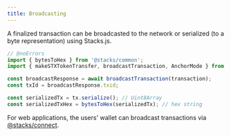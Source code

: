 ```yaml
---
title: Broadcasting
---
```


A finalized transaction can be broadcasted to the network or serialized (to a byte representation) using Stacks.js.

```ts twoslash
// @noErrors
import { bytesToHex } from '@stacks/common';
import { makeSTXTokenTransfer, broadcastTransaction, AnchorMode } from '@stacks/transactions';

const broadcastResponse = await broadcastTransaction(transaction);
const txId = broadcastResponse.txid;

const serializedTx = tx.serialize(); // Uint8Array
const serializedTxHex = bytesToHex(serializedTx); // hex string
```

<Callout title="Info">For web applications, the users' wallet can broadcast transactions via [@stacks/connect](../packages/connect).</Callout>
